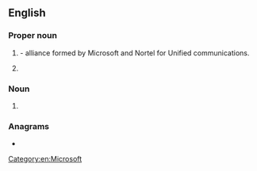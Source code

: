 {{also|ica|iĉa|icã|iça|-ica}}
==English==
{{wikipedia|ICA}}

===Proper noun===
{{en-proper noun}}

# {{io|lang=en|[[w:Innovative Communications Alliance|Innovative Communications Alliance]]|dot=}} - alliance formed by Microsoft and Nortel for Unified communications.
# {{io|lang=en|[[w:Irish Citizens Army|Irish Citizens Army]]}}

===Noun===
{{en-noun}}

#{{lb|en|computer}} {{io|lang=en|w:image compression artifact|}}

===Anagrams===
* {{anagrams|en|a=aci|ACI|C.I.A.|CAI|CIA|Cai|Cai.|Cài}}

[[Category:en:Microsoft]]
